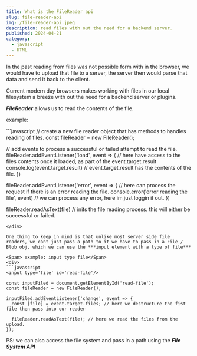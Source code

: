 ```yaml
---
title: What is the FileReader api
slug: file-reader-api
img: /file-reader-api.jpeg
description: read files with out the need for a backend server.
published: 2024-04-21
category: 
  - javascript
  - HTML
---
```


In the past reading from files was not possible form with in the browser, we would have to upload that file to a server, the server then would parse that data and send it back to the client.

Current modern day browsers makes working with files in our local filesystem a breeze with out the need for a backend server or plugins.

***FileReader*** allows us to read the contents of the file. 

<Span> example: </Span>
<div>
```javascript
  // create a new file reader object that has methods to handles reading of files.
  const fileReader = new FileReader();
  
  // add events to process a successful or failed attempt to read the file.
  fileReader.addEventListener('load', event => {
    // here have access to the files contents once it loaded, as part of the event.target.result
    console.log(event.target.result) // event.target.result has the contents of the file.
  })

  fileReader.addEventListener('error', event => {
    // here can process the request if there is an error reading the file.
    console.error('error reading the file', event) // we can process any error, here im just loggin it out.
  })

  fileReader.readAsText(file) // inits the file reading process. this will either be successful or failed.

```
</div>

One thing to keep in mind is that unlike most server side file readers, we cant just pass a path to it we have to pass in a File / Blob obj. which we can use the ***input element with a type of file***

<Span> example: input type file</Span>
<div>
```javascript
<input type='file' id='read-file'/>

const inputFiled = document.getElementById('read-file');
const fileReader = new FileReader();

inputFiled.addEventListener('change', event => {
  const [file] = event.target.files; // here we destructure the fist file then pass into our reader

  fileReader.readAsText(file); // here we read the files from the upload.
});
```
</div>

<Span>PS: we can also access the file system and pass in a path using the ***File System API***</Span>
